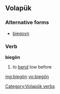 ==Volapük==

===Alternative forms===
* [[biegoyn]]

===Verb===
'''biegön'''

# to [[bend]] low before

[[Category:Volapük verbs]]

[[mg:biegön]]
[[vo:biegön]]